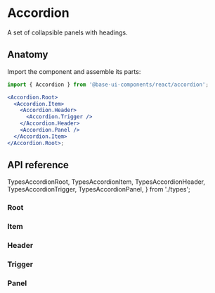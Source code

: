 # Accordion

<Subtitle>A set of collapsible panels with headings.</Subtitle>
<Meta
  name="description"
  content="A high-quality, unstyled React accordion component that displays a set of collapsible panels with headings."
/>


<DemoAccordionHero />

## Anatomy

Import the component and assemble its parts:

```jsx title="Anatomy"
import { Accordion } from '@base-ui-components/react/accordion';

<Accordion.Root>
  <Accordion.Item>
    <Accordion.Header>
      <Accordion.Trigger />
    </Accordion.Header>
    <Accordion.Panel />
  </Accordion.Item>
</Accordion.Root>;
```

## API reference

  TypesAccordionRoot,
  TypesAccordionItem,
  TypesAccordionHeader,
  TypesAccordionTrigger,
  TypesAccordionPanel,
} from './types';

### Root

<TypesAccordionRoot />

### Item

<TypesAccordionItem />

### Header

<TypesAccordionHeader />

### Trigger

<TypesAccordionTrigger />

### Panel

<TypesAccordionPanel />
